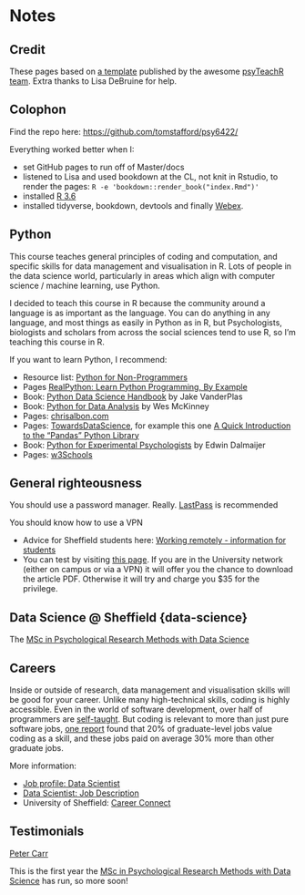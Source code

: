 # Notes

## Credit

These pages based on [a template](https://psyteachr.github.io/book-template/) published by the awesome [psyTeachR team](https://psyteachr.github.io/about/). Extra thanks to Lisa DeBruine for help.

## Colophon

Find the repo here: [https://github.com/tomstafford/psy6422/](https://github.com/tomstafford/psy6422/)

Everything worked better when I:

* set GitHub pages to run off of Master/docs
* listened to Lisa and used bookdown at the CL, not knit in Rstudio, to render the pages: ``R -e 'bookdown::render_book("index.Rmd")'``
* installed [R 3.6](https://cran.r-project.org/bin/linux/ubuntu/README.html)
* installed tidyverse, bookdown, devtools and finally [Webex](https://github.com/PsyTeachR/webex).

## Python

This course teaches general principles of coding and computation, and specific skills for data management and visualisation in R. Lots of people in the data science world, particularly in areas which align with computer science / machine learning, use Python.

I decided to teach this course in R because the community around a language is as important as the language. You can do anything in any language, and most things as easily in Python as in R, but Psychologists, biologists and scholars from across the social sciences tend to use R, so I'm teaching this course in R.

If you want to learn Python, I recommend:

* Resource list: [Python for Non-Programmers](https://wiki.python.org/moin/BeginnersGuide/NonProgrammers)
* Pages [RealPython: Learn Python Programming, By Example](https://realpython.com/start-here/)
* Book: [Python Data Science Handbook](https://jakevdp.github.io/PythonDataScienceHandbook/) by Jake VanderPlas
* Book: [Python for Data Analysis](https://wesmckinney.com/pages/book.html) by Wes McKinney
* Pages: [chrisalbon.com](https://chrisalbon.com/)
* Pages: [TowardsDataScience](https://towardsdatascience.com), for example this one [A Quick Introduction to the “Pandas” Python Library](https://towardsdatascience.com/a-quick-introduction-to-the-pandas-python-library-f1b678f34673)
* Book: [Python for Experimental Psychologists](http://www.pygaze.org/pep/) by Edwin Dalmaijer
* Pages: [w3Schools](https://www.w3schools.com/python/default.asp)

## General righteousness

You should use a password manager. Really. [LastPass](https://www.lastpass.com) is recommended

You should know how to use a VPN

* Advice for Sheffield students here: [Working remotely - information for students](https://www.sheffield.ac.uk/it-services/remote/students)
* You can test by visiting [this page](https://journals.sagepub.com/doi/full/10.1177/0956797613511466). If you are in the University network (either on campus or via a VPN) it will offer you the chance to download the article PDF. Otherwise it will try and charge you $35 for the privilege.

## Data Science @ Sheffield {data-science}

The [MSc in Psychological Research Methods with Data Science]()

## Careers

Inside or outside of research, data management and visualisation skills will be good for your career. Unlike many high-technical skills, coding is highly accessible. Even in the world of software development, over half of programmers are [self-taught](https://www.infoworld.com/article/2908474/stack-overflow-survey-finds-nearly-half-have-no-degree-in-computer-science.html). But coding is relevant to more than just pure software jobs, [one report](https://www.burning-glass.com/research-project/coding-skills/) found that 20% of graduate-level jobs value coding as a skill, and these jobs paid on average 30% more than other graduate jobs.

More information:

* [Job profile: Data Scientist](https://www.prospects.ac.uk/job-profiles/data-scientist)
* [Data Scientist: Job Description](https://targetjobs.co.uk/careers-advice/job-descriptions/454123-data-scientist-job-description)
* University of Sheffield: [Career Connect](https://www.sheffield.ac.uk/careers/careerconnect)

## Testimonials

[Peter Carr](https://www.sheffield.ac.uk/psychology/prospectivepg/masters/stories/peter-carr-1.817457)

This is the first year the [MSc in Psychological Research Methods with Data Science](https://www.sheffield.ac.uk/psychology/prospectivepg/masters/data-science) has run, so more soon!